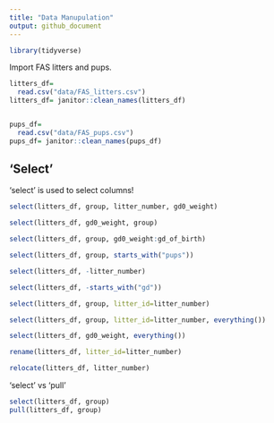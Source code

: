 ```yaml
---
title: "Data Manupulation"
output: github_document
---
```


```r
library(tidyverse)
```

Import FAS litters and pups.


```r
litters_df=
  read.csv("data/FAS_litters.csv")
litters_df= janitor::clean_names(litters_df)


pups_df=
  read.csv("data/FAS_pups.csv")
pups_df= janitor::clean_names(pups_df)


```


## 'Select'

'select' is used to select columns!

```r
select(litters_df, group, litter_number, gd0_weight)

select(litters_df, gd0_weight, group)

select(litters_df, group, gd0_weight:gd_of_birth)

select(litters_df, group, starts_with("pups"))

select(litters_df, -litter_number)

select(litters_df, -starts_with("gd"))

select(litters_df, group, litter_id=litter_number)

select(litters_df, group, litter_id=litter_number, everything())

select(litters_df, gd0_weight, everything())

```

```r
rename(litters_df, litter_id=litter_number) 

relocate(litters_df, litter_number)
```





'select' vs 'pull'

```r
select(litters_df, group)
pull(litters_df, group)
```



